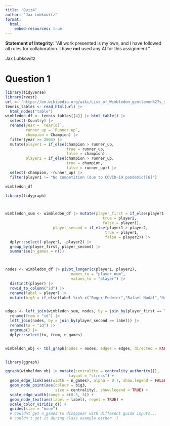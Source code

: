 ```yaml
---
title: "Quiz4"
author: "Jax Lubkowitz"
format: 
  html:
    embed-resources: true
---
```


**Statement of Integrity**: \"All work presented is my own, and I have followed all rules for collaboration. I have **not** used any AI for this assignment.\"

Jax Lubkowitz

# Question 1
```r
library(tidyverse)
library(rvest)
url <- "https://en.wikipedia.org/wiki/List_of_Wimbledon_gentlemen%27s_singles_champions"
tennis_tables <- read_html(url) |>
  html_nodes("table")
wimbledon_df <- tennis_tables[[4]] |> html_table() |>
  select(-Country) |>
  rename(year = `Year[d]`,
         runner_up = `Runner-up`,
         champion = Champion) |>
  filter(year >= 2004) |>
  mutate(player1 = if_else(champion > runner_up,
                           true = runner_up,
                           false = champion),
         player2 = if_else(champion > runner_up,
                           true = champion,
                           false = runner_up)) |>
  select(-champion, -runner_up) |>
  filter(player1 != "No competition (due to COVID-19 pandemic)[6]")

wimbledon_df
```

```r
library(tidygraph)



wimbledon_sum <- wimbledon_df |> mutate(player_first = if_else(player1 > player2,
                                           true = player2,
                                           false = player1),
                     player_second = if_else(player1 > player2,
                                            true = player1,
                                            false = player2)) |>
  dplyr::select(-player1, -player2) |>
  group_by(player_first, player_second) |>
  summarise(n_games = n())



nodes <- wimbledon_df |> pivot_longer(c(player1, player2),
                             names_to = "player_num",
                             values_to = "player") |>
  distinct(player) |>
  rowid_to_column("id") |>
  rename(label = player) |> 
  mutate(big3 = if_else(label %in% c("Roger Federer","Rafael Nadal","Novak Djokovic"), true = TRUE, false = FALSE))


edges <- left_join(wimbledon_sum, nodes, by = join_by(player_first == label)) |>
  rename(from = "id") |>
  left_join(nodes, by = join_by(player_second == label)) |>
  rename(to = "id") |>
  ungroup() |>
  dplyr::select(to, from, n_games)


wimbeldon_obj <- tbl_graph(nodes = nodes, edges = edges, directed = FALSE)


library(ggraph)

ggraph(wimbeldon_obj |> mutate(centrality = centrality_authority()),
                            layout = "stress") +
  geom_edge_link(aes(width = n_games), alpha = 0.7, show.legend = FALSE) +
  geom_node_point(aes(colour = big3,
                      size = centrality), show.legend = TRUE) +
  scale_edge_width(range = c(0.5, 3)) +
  geom_node_text(aes(label = label), repel = TRUE) +
  scale_color_viridis_d() +
  guides(size = "none")
  # Couldnt get n_games to disappear with different guide inputs... 
  # couldn't get it during class example either :)

```

